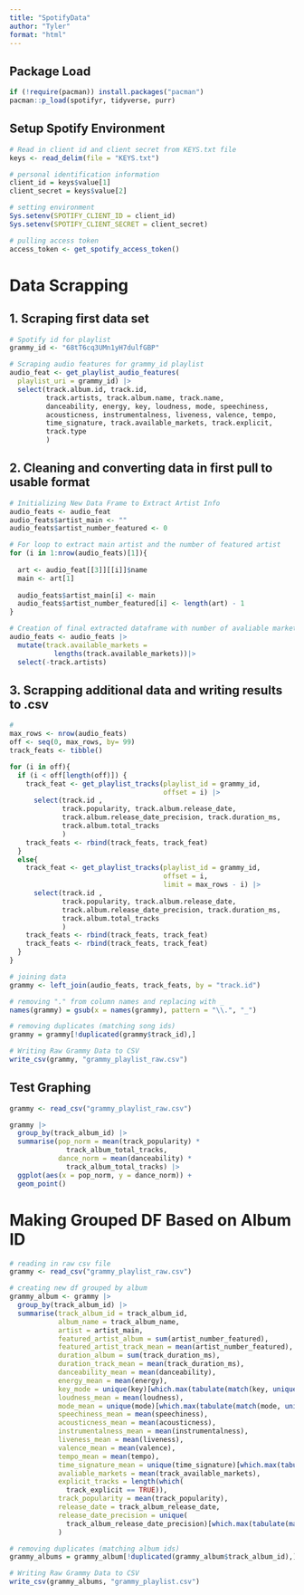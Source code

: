 ---
title: "SpotifyData"
author: "Tyler"
format: "html"
---

## Package Load

```{r}

if (!require(pacman)) install.packages("pacman")
pacman::p_load(spotifyr, tidyverse, purr)
```

## Setup Spotify Environment

```{r}
# Read in client id and client secret from KEYS.txt file
keys <- read_delim(file = "KEYS.txt")

# personal identification information
client_id = keys$value[1]
client_secret = keys$value[2]

# setting environment
Sys.setenv(SPOTIFY_CLIENT_ID = client_id)
Sys.setenv(SPOTIFY_CLIENT_SECRET = client_secret)

# pulling access token
access_token <- get_spotify_access_token()
```

# Data Scrapping

## 1. Scraping first data set

```{r}
# Spotify id for playlist
grammy_id <- "68tT6cq3UMn1yH7dulfGBP"

# Scraping audio features for grammy_id playlist
audio_feat <- get_playlist_audio_features(
  playlist_uri = grammy_id) |>
  select(track.album.id, track.id,
         track.artists, track.album.name, track.name,
         danceability, energy, key, loudness, mode, speechiness, 
         acousticness, instrumentalness, liveness, valence, tempo, 
         time_signature, track.available_markets, track.explicit, 
         track.type
         )


```

## 2. Cleaning and converting data in first pull to usable format

```{r}
# Initializing New Data Frame to Extract Artist Info
audio_feats <- audio_feat
audio_feats$artist_main <- ""
audio_feats$artist_number_featured <- 0

# For loop to extract main artist and the number of featured artist
for (i in 1:nrow(audio_feats)[1]){
  
  art <- audio_feat[[3]][[i]]$name
  main <- art[1]
  
  audio_feats$artist_main[i] <- main 
  audio_feats$artist_number_featured[i] <- length(art) - 1
}

# Creation of final extracted dataframe with number of avaliable markets and removing dataframe column track
audio_feats <- audio_feats |>
  mutate(track.available_markets = 
           lengths(track.available_markets))|>
  select(-track.artists)
```

## 3. Scrapping additional data and writing results to .csv

```{r}
# 
max_rows <- nrow(audio_feats)
off <- seq(0, max_rows, by= 99)
track_feats <- tibble()

for (i in off){
  if (i < off[length(off)]) {
    track_feat <- get_playlist_tracks(playlist_id = grammy_id,
                                      offset = i) |>
      select(track.id , 
             track.popularity, track.album.release_date,
             track.album.release_date_precision, track.duration_ms, 
             track.album.total_tracks
             )
    track_feats <- rbind(track_feats, track_feat)
  }
  else{
    track_feat <- get_playlist_tracks(playlist_id = grammy_id,
                                      offset = i, 
                                      limit = max_rows - i) |>
      select(track.id , 
             track.popularity, track.album.release_date,
             track.album.release_date_precision, track.duration_ms, 
             track.album.total_tracks
             )
    track_feats <- rbind(track_feats, track_feat)
    track_feats <- rbind(track_feats, track_feat)
  }
}

# joining data
grammy <- left_join(audio_feats, track_feats, by = "track.id")

# removing "." from column names and replacing with _
names(grammy) = gsub(x = names(grammy), pattern = "\\.", "_")

# removing duplicates (matching song ids)
grammy = grammy[!duplicated(grammy$track_id),]

# Writing Raw Grammy Data to CSV
write_csv(grammy, "grammy_playlist_raw.csv")
```

## Test Graphing

```{r}
grammy <- read_csv("grammy_playlist_raw.csv")

grammy |>
  group_by(track_album_id) |>
  summarise(pop_norm = mean(track_popularity) *
              track_album_total_tracks,
            dance_norm = mean(danceability) *
              track_album_total_tracks) |>
  ggplot(aes(x = pop_norm, y = dance_norm)) +
  geom_point()
```

# Making Grouped DF Based on Album ID

```{r}
# reading in raw csv file
grammy <- read_csv("grammy_playlist_raw.csv")

# creating new df grouped by album
grammy_album <- grammy |>
  group_by(track_album_id) |>
  summarise(track_album_id = track_album_id,
            album_name = track_album_name,
            artist = artist_main,
            featured_artist_album = sum(artist_number_featured),
            featured_artist_track_mean = mean(artist_number_featured),
            duration_album = sum(track_duration_ms),
            duration_track_mean = mean(track_duration_ms),
            danceability_mean = mean(danceability), 
            energy_mean = mean(energy), 
            key_mode = unique(key)[which.max(tabulate(match(key, unique(key))))],
            loudness_mean = mean(loudness), 
            mode_mean = unique(mode)[which.max(tabulate(match(mode, unique(mode))))],
            speechiness_mean = mean(speechiness),
            acousticness_mean = mean(acousticness),
            instrumentalness_mean = mean(instrumentalness),
            liveness_mean = mean(liveness),
            valence_mean = mean(valence),
            tempo_mean = mean(tempo),
            time_signature_mean = unique(time_signature)[which.max(tabulate(match(time_signature, unique(time_signature))))],
            avaliable_markets = mean(track_available_markets),
            explicit_tracks = length(which(
              track_explicit == TRUE)),
            track_popularity = mean(track_popularity),
            release_date = track_album_release_date,
            release_date_precision = unique(
              track_album_release_date_precision)[which.max(tabulate(match(track_album_release_date_precision, unique(track_album_release_date_precision))))]
            )

# removing duplicates (matching album ids)
grammy_albums = grammy_album[!duplicated(grammy_album$track_album_id),]

# Writing Raw Grammy Data to CSV
write_csv(grammy_albums, "grammy_playlist.csv")
```

